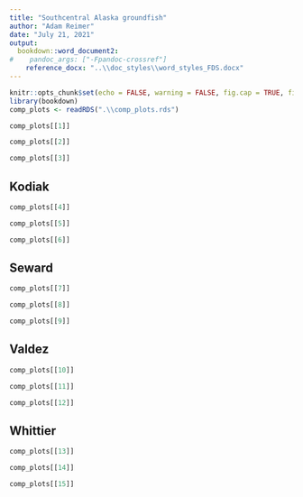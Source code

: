 ```yaml
---
title: "Southcentral Alaska groundfish"
author: "Adam Reimer"
date: "July 21, 2021"
output: 
  bookdown::word_document2:
#    pandoc_args: ["-Fpandoc-crossref"]
    reference_docx: "..\\doc_styles\\word_styles_FDS.docx"
---
```


```r
knitr::opts_chunk$set(echo = FALSE, warning = FALSE, fig.cap = TRUE, fig.align = 'center')
library(bookdown)
comp_plots <- readRDS(".\\comp_plots.rds")
```

```r
comp_plots[[1]]
```

```r
comp_plots[[2]]
```
  
```r
comp_plots[[3]]
```
  
## Kodiak 

```r
comp_plots[[4]]
```  
  
```r
comp_plots[[5]]
```
  
```r
comp_plots[[6]]
```
  

  
## Seward 
  
```r
comp_plots[[7]]
```
  
```r
comp_plots[[8]]
```
  
```r
comp_plots[[9]]
```

  
## Valdez 
  
```r
comp_plots[[10]]
```

```r
comp_plots[[11]]
```
  
```r
comp_plots[[12]]
```

  
## Whittier 
  
```r
comp_plots[[13]]
```
  
```r
comp_plots[[14]]
```
  
```r
comp_plots[[15]]
```
